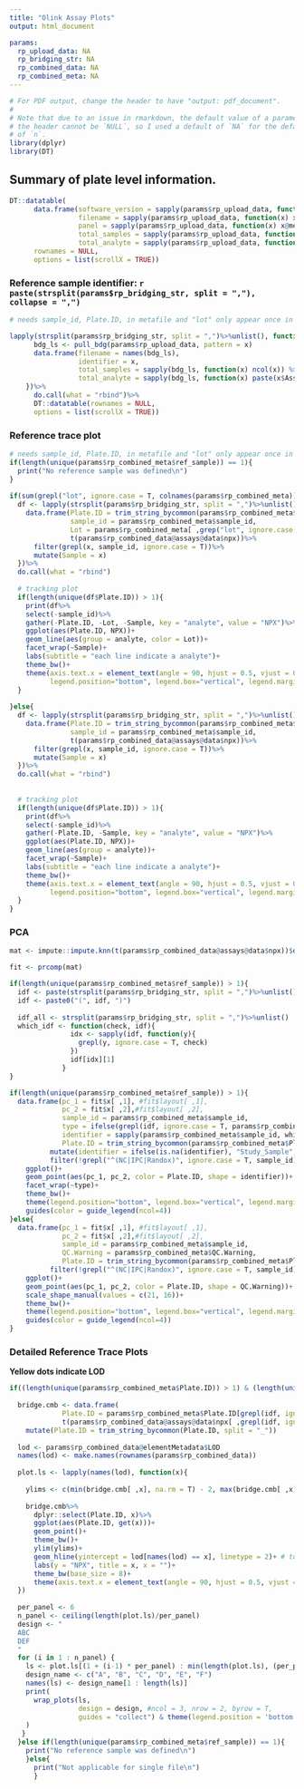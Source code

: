 ```yaml
---
title: "Olink Assay Plots"
output: html_document

params:
  rp_upload_data: NA
  rp_bridging_str: NA
  rp_combined_data: NA
  rp_combined_meta: NA
---
```


```r
# For PDF output, change the header to have "output: pdf_document".
#
# Note that due to an issue in rmarkdown, the default value of a parameter in
# the header cannot be `NULL`, so I used a default of `NA` for the default value
# of `n`.
library(dplyr)
library(DT)
```


## Summary of plate level information.


```r
DT::datatable(
      data.frame(software_version = sapply(params$rp_upload_data, function(x) x@metadata$software_version) %>% unlist(),
                 filename = sapply(params$rp_upload_data, function(x) x$file_name[1]) %>% unlist(),
                 panel = sapply(params$rp_upload_data, function(x) x@metadata$panel)%>% unlist(),
                 total_samples = sapply(params$rp_upload_data, function(x) ncol(x)) %>% unlist(),
                 total_analyte = sapply(params$rp_upload_data, function(x) nrow(x)) %>% unlist()),
      rownames = NULL,
      options = list(scrollX = TRUE))
```
 
### Reference sample identifier: `r paste(strsplit(params$rp_bridging_str, split = ","), collapse = ",")`

```r
# needs sample_id, Plate.ID, in metafile and "lot" only appear once in column names

lapply(strsplit(params$rp_bridging_str, split = ",")%>%unlist(), function(x){
      bdg_ls <- pull_bdg(params$rp_upload_data, pattern = x)
      data.frame(filename = names(bdg_ls),
                 identifier = x,
                 total_samples = sapply(bdg_ls, function(x) ncol(x)) %>% unlist(),
                 total_analyte = sapply(bdg_ls, function(x) paste(x$Assay, collapse = ",")) %>% unlist())
    })%>%
      do.call(what = "rbind")%>%
      DT::datatable(rownames = NULL,
      options = list(scrollX = TRUE))

```

### Reference trace plot

```r
# needs sample_id, Plate.ID, in metafile and "lot" only appear once in column names
if(length(unique(params$rp_combined_meta$ref_sample)) == 1){
  print("No reference sample was defined\n")
}
  
if(sum(grepl("lot", ignore.case = T, colnames(params$rp_combined_meta))) > 0){
  df <- lapply(strsplit(params$rp_bridging_str, split = ",")%>%unlist(), function(x){
    data.frame(Plate.ID = trim_string_bycommon(params$rp_combined_meta$Plate.ID, split = "_"),
               sample_id = params$rp_combined_meta$sample_id,
               Lot = params$rp_combined_meta[ ,grep("lot", ignore.case = T, colnames(params$rp_combined_meta))],
               t(params$rp_combined_data@assays@data$npx))%>%
      filter(grepl(x, sample_id, ignore.case = T))%>%
      mutate(Sample = x)
  })%>%
  do.call(what = "rbind")
  
  # tracking plot
  if(length(unique(df$Plate.ID)) > 1){
    print(df%>%
    select(-sample_id)%>%
    gather(-Plate.ID, -Lot, -Sample, key = "analyte", value = "NPX")%>%
    ggplot(aes(Plate.ID, NPX))+
    geom_line(aes(group = analyte, color = Lot))+
    facet_wrap(~Sample)+ 
    labs(subtitle = "each line indicate a analyte")+
    theme_bw()+
    theme(axis.text.x = element_text(angle = 90, hjust = 0.5, vjust = 0.5),
          legend.position="bottom", legend.box="vertical", legend.margin=margin()))
  }
  
}else{
  df <- lapply(strsplit(params$rp_bridging_str, split = ",")%>%unlist(), function(x){
    data.frame(Plate.ID = trim_string_bycommon(params$rp_combined_meta$Plate.ID, split = "_"),
               sample_id = params$rp_combined_meta$sample_id,
               t(params$rp_combined_data@assays@data$npx))%>%
      filter(grepl(x, sample_id, ignore.case = T))%>%
      mutate(Sample = x)
  })%>%
  do.call(what = "rbind")
  
  
  # tracking plot
  if(length(unique(df$Plate.ID)) > 1){
    print(df%>%
    select(-sample_id)%>%
    gather(-Plate.ID, -Sample, key = "analyte", value = "NPX")%>%
    ggplot(aes(Plate.ID, NPX))+
    geom_line(aes(group = analyte))+
    facet_wrap(~Sample)+ 
    labs(subtitle = "each line indicate a analyte")+
    theme_bw()+
    theme(axis.text.x = element_text(angle = 90, hjust = 0.5, vjust = 0.5),
          legend.position="bottom", legend.box="vertical", legend.margin=margin()))
  }
}

```

### PCA

```r
mat <- impute::impute.knn(t(params$rp_combined_data@assays@data$npx))$data

fit <- prcomp(mat)

if(length(unique(params$rp_combined_meta$ref_sample)) > 1){
  idf <- paste(strsplit(params$rp_bridging_str, split = ",")%>%unlist(), collapse = "|")
  idf <- paste0("(", idf, ")")
  
  idf_all <- strsplit(params$rp_bridging_str, split = ",")%>%unlist()
  which_idf <- function(check, idf){
               idx <- sapply(idf, function(y){
                 grepl(y, ignore.case = T, check)
               })
               idf[idx][1]
             }
}


```

```r
if(length(unique(params$rp_combined_meta$ref_sample)) > 1){
  data.frame(pc_1 = fit$x[ ,1], #fit$layout[ ,1],
             pc_2 = fit$x[ ,2],#fit$layout[ ,2],
             sample_id = params$rp_combined_meta$sample_id,
             type = ifelse(grepl(idf, ignore.case = T, params$rp_combined_meta$sample_id), "Ref", "Study_Sample"),
             identifier = sapply(params$rp_combined_meta$sample_id, which_idf, idf = idf_all),
             Plate.ID = trim_string_bycommon(params$rp_combined_meta$Plate.ID, split = "_"))%>%
          mutate(identifier = ifelse(is.na(identifier), "Study_Sample", identifier))%>%
          filter(!grepl("^(NC|IPC|Randox)", ignore.case = T, sample_id))%>%
    ggplot()+
    geom_point(aes(pc_1, pc_2, color = Plate.ID, shape = identifier))+
    facet_wrap(~type)+
    theme_bw()+
    theme(legend.position="bottom", legend.box="vertical", legend.margin=margin())+
    guides(color = guide_legend(ncol=4))
}else{
  data.frame(pc_1 = fit$x[ ,1], #fit$layout[ ,1],
             pc_2 = fit$x[ ,2],#fit$layout[ ,2],
             sample_id = params$rp_combined_meta$sample_id,
             QC.Warning = params$rp_combined_meta$QC.Warning,
             Plate.ID = trim_string_bycommon(params$rp_combined_meta$Plate.ID, split = "_"))%>%
          filter(!grepl("^(NC|IPC|Randox)", ignore.case = T, sample_id))%>%
    ggplot()+
    geom_point(aes(pc_1, pc_2, color = Plate.ID, shape = QC.Warning))+
    scale_shape_manual(values = c(21, 16))+
    theme_bw()+
    theme(legend.position="bottom", legend.box="vertical", legend.margin=margin())+
    guides(color = guide_legend(ncol=4))
}

```


### Detailed Reference Trace Plots

**Yellow dots indicate LOD**       


```r
if((length(unique(params$rp_combined_meta$Plate.ID)) > 1) & (length(unique(params$rp_combined_meta$ref_sample)) > 1)){
 
  bridge.cmb <- data.frame(
             Plate.ID = params$rp_combined_meta$Plate.ID[grepl(idf, ignore.case = T, params$rp_combined_meta$sample_id)],
             t(params$rp_combined_data@assays@data$npx[ ,grepl(idf, ignore.case = T, params$rp_combined_meta$sample_id)]))%>%
    mutate(Plate.ID = trim_string_bycommon(Plate.ID, split = "_"))
  
  lod <- params$rp_combined_data@elementMetadata$LOD
  names(lod) <- make.names(rownames(params$rp_combined_data))
  
  plot.ls <- lapply(names(lod), function(x){
    
    ylims <- c(min(bridge.cmb[ ,x], na.rm = T) - 2, max(bridge.cmb[ ,x], na.rm = T)+2)
    
    bridge.cmb%>%
      dplyr::select(Plate.ID, x)%>%
      ggplot(aes(Plate.ID, get(x)))+
      geom_point()+
      theme_bw()+
      ylim(ylims)+
      geom_hline(yintercept = lod[names(lod) == x], linetype = 2)+ # too slow
      labs(y = "NPX", title = x, x = "")+
      theme_bw(base_size = 8)+
      theme(axis.text.x = element_text(angle = 90, hjust = 0.5, vjust = 0.5))
  })
  
  per_panel <- 6
  n_panel <- ceiling(length(plot.ls)/per_panel)
  design <- "
  ABC
  DEF
  "
  for (i in 1 : n_panel) {
    ls <- plot.ls[(1 + (i-1) * per_panel) : min(length(plot.ls), (per_panel + (i-1) * per_panel))]
    design_name <- c("A", "B", "C", "D", "E", "F")
    names(ls) <- design_name[1 : length(ls)]
    print(
      wrap_plots(ls,
                 design = design, #ncol = 3, nrow = 2, byrow = T, 
                 guides = "collect") & theme(legend.position = 'bottom')
    )
   }
  }else if(length(unique(params$rp_combined_meta$ref_sample)) == 1){
    print("No reference sample was defined\n")
    }else{
      print("Not applicable for single file\n")
      }
```


